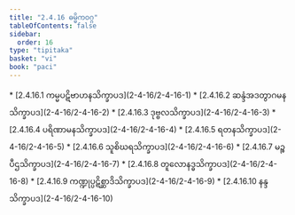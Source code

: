 ```yaml
---
title: "2.4.16 ဓမ္မိကဝဂ္ဂ"
tableOfContents: false
sidebar:
  order: 16
type: "tipitaka"
basket: "vi"
book: "paci"
---
```



<DynamicBreadcrumb />



<TableOfContents book="paci" section="2.4.16">
* [2.4.16.1 ကမ္မပဋိဗာဟနသိက္ခာပဒ](2-4-16/2-4-16-1)
* [2.4.16.2 ဆန္ဒံအဒတွာဂမနသိက္ခာပဒ](2-4-16/2-4-16-2)
* [2.4.16.3 ဒုဗ္ဗလသိက္ခာပဒ](2-4-16/2-4-16-3)
* [2.4.16.4 ပရိဏာမနသိက္ခာပဒ](2-4-16/2-4-16-4)
* [2.4.16.5 ရတနသိက္ခာပဒ](2-4-16/2-4-16-5)
* [2.4.16.6 သူစိဃရသိက္ခာပဒ](2-4-16/2-4-16-6)
* [2.4.16.7 မဉ္စပီဌသိက္ခာပဒ](2-4-16/2-4-16-7)
* [2.4.16.8 တူလောနဒ္ဓသိက္ခာပဒ](2-4-16/2-4-16-8)
* [2.4.16.9 ကဏ္ဍုပ္ပဋိစ္ဆာဒိသိက္ခာပဒ](2-4-16/2-4-16-9)
* [2.4.16.10 နန္ဒသိက္ခာပဒ](2-4-16/2-4-16-10)
</TableOfContents>